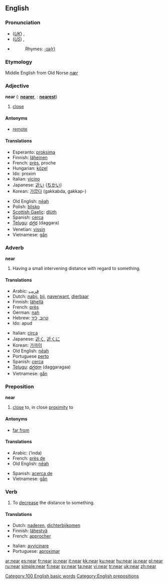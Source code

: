 {{wikipedia}}
==English==

{{rank|means|thus|order|285|near|public|others|anything}}

===Pronunciation===
*(''[[Received Pronunciation|UK]]'') {{IPA|/nɪə/}}, {{SAMPA|/nI@/}}
*(''[[General American|US]]'') {{IPA|/nɪɚ/}}, {{SAMPA|/nI@`/}}
*{{audio|en-us-near.ogg|Audio (US)}}
*:Rhymes: [[Rhymes:English:-ɪə(r)|-ɪə(r)]]

===Etymology===
Middle English from Old Norse ''[[nær]]''

===Adjective===
'''near''' ({{compar}}: '''[[nearer]]''', {{superl}}: '''[[nearest]]''')

# [[close]]

====Antonyms====
*[[remote]]

====Translations====
{{top}}
*Esperanto: [[proksima]]
*Finnish: [[läheinen]]
*French: [[près]], proche
*Hungarian: [[közel]]
*Ido: proxim
*Italian: [[vicino]]
*Japanese: [[近い]] ([[ちかい]])
*Korean: [[가깝다]] (gakkabda, gakkap-)
{{mid}}
*Old English: [[neah|nēah]]
*Polish: [[blisko]]
*[[Scottish Gaelic]]: [[dlùth]]
*Spanish: [[cerca]]
*[[Telugu]]: [[దగ్గర]] (daggara)
*Venetian: [[vissin]]
*Vietnamese: [[gần]]
{{bottom}}

===Adverb===
'''near'''

# Having a small intervening distance with regard to something.

====Translations====
{{top}}
*Arabic: [[قريب]]
*Dutch: [[nabij]], [[bij]], [[naverwant]], [[dierbaar]]
*Finnish: [[lähellä]]
*French: [[près]]
*German: [[nah]]
*Hebrew: [[קרוב]], [[ליד]]
*Ido: apud
{{mid}}
*Italian: [[circa]]
*Japanese: [[近く]], [[近くに]]
*Korean: [[가까이]]
*Old English: [[neah|nēah]]
*Portuguese [[perto]]
*Spanish: [[cerca]]
*[[Telugu]]: [[దగ్గరగా]] (daggaragaa)
*Vietnamese: [[gần]]
{{bottom}}

===Preposition===
'''near'''

# [[close]] to, in close [[proximity]] to

====Antonyms====
*[[far from]]

====Translations====
{{top}}
*Arabic: {{ARchar|[[عند]]}} (‘inda)
*French: [[près de]]
*Old English: [[neah|nēah]]
{{mid}}
*Spanish: [[acerca de]]
*Vietnamese: [[gần]]
{{bottom}}

===Verb===
{{en-verb}}

# To [[decrease]] the distance to something.

====Translations====
{{top}}
*Dutch: [[naderen]], [[dichterbijkomen]]
*Finnish: [[lähestyä]]
*French: [[approcher]]
{{mid}}
*Italian: [[avvicinare]]
*Portuguese: [[aproximar]]
{{bottom}}

[[Category:100 English basic words]]
[[Category:English prepositions]]

[[ar:near]]
[[es:near]]
[[fr:near]]
[[io:near]]
[[it:near]]
[[kk:near]]
[[ku:near]]
[[hu:near]]
[[ja:near]]
[[pl:near]]
[[ru:near]]
[[simple:near]]
[[fi:near]]
[[sv:near]]
[[ta:near]]
[[vi:near]]
[[tr:near]]
[[uk:near]]
[[zh:near]]